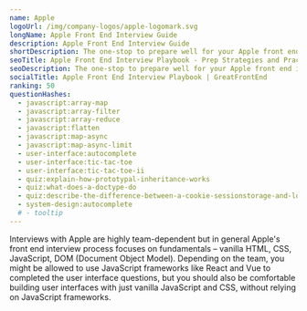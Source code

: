 ```yaml
---
name: Apple
logoUrl: /img/company-logos/apple-logomark.svg
longName: Apple Front End Interview Guide
description: Apple Front End Interview Guide
shortDescription: The one-stop to prepare well for your Apple front end interviews
seoTitle: Apple Front End Interview Playbook - Prep Strategies and Practice Questions
seoDescription: The one-stop to prepare well for your Apple front end interviews. Discover insider tips, optimal prep strategies, and practice questions known to be tested.
socialTitle: Apple Front End Interview Playbook | GreatFrontEnd
ranking: 50
questionHashes:
  - javascript:array-map
  - javascript:array-filter
  - javascript:array-reduce
  - javascript:flatten
  - javascript:map-async
  - javascript:map-async-limit
  - user-interface:autocomplete
  - user-interface:tic-tac-toe
  - user-interface:tic-tac-toe-ii
  - quiz:explain-how-prototypal-inheritance-works
  - quiz:what-does-a-doctype-do
  - quiz:describe-the-difference-between-a-cookie-sessionstorage-and-localstorage
  - system-design:autocomplete
  # - tooltip
---
```


Interviews with Apple are highly team-dependent but in general Apple's front end interview process focuses on fundamentals – vanilla HTML, CSS, JavaScript, DOM (Document Object Model). Depending on the team, you might be allowed to use JavaScript frameworks like React and Vue to completed the user interface questions, but you should also be comfortable building user interfaces with just vanilla JavaScript and CSS, without relying on JavaScript frameworks.

